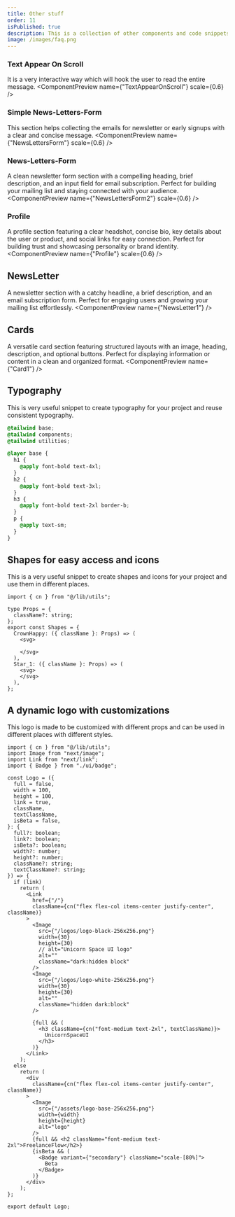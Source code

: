 ```yaml
---
title: Other stuff
order: 11
isPublished: true
description: This is a collection of other components and code snippets that are very useful in your project.
image: /images/faq.png
---
```


### Text Appear On Scroll
It is a very interactive way which will hook the user to read the entire message.
<ComponentPreview name={"TextAppearOnScroll"} scale={0.6} />

### Simple News-Letters-Form
This section helps collecting the emails for newsletter or early signups with a clear and concise message.
<ComponentPreview name={"NewsLettersForm"} scale={0.6} />

### News-Letters-Form
A clean newsletter form section with a compelling heading, brief description, and an input field for email subscription. Perfect for building your mailing list and staying connected with your audience.
<ComponentPreview name={"NewsLettersForm2"} scale={0.6} />

### Profile
A profile section featuring a clear headshot, concise bio, key details about the user or product, and social links for easy connection. Perfect for building trust and showcasing personality or brand identity.
<ComponentPreview name={"Profile"} scale={0.6} />

## NewsLetter
A newsletter section with a catchy headline, a brief description, and an email subscription form. Perfect for engaging users and growing your mailing list effortlessly.
<ComponentPreview name={"NewsLetter1"} />

## Cards
A versatile card section featuring structured layouts with an image, heading, description, and optional buttons. Perfect for displaying information or content in a clean and organized format.
<ComponentPreview name={"Card1"} />

## Typography
This is very useful snippet to create typography for your project and reuse consistent typography.

```css:typography.css
@tailwind base;
@tailwind components;
@tailwind utilities;

@layer base {
  h1 {
    @apply font-bold text-4xl;
  }
  h2 {
    @apply font-bold text-3xl;
  }
  h3 {
    @apply font-bold text-2xl border-b;
  }
  p {
    @apply text-sm;
  }
}

```

## Shapes for easy access and icons
This is a very useful snippet to create shapes and icons for your project and use them in different places.

```tsx:/components/shapes.tsx
import { cn } from "@/lib/utils";

type Props = {
  className?: string;
};
export const Shapes = {
  CrownHappy: ({ className }: Props) => (
    <svg>

    </svg>
  ),
  Star_1: ({ className }: Props) => (
    <svg>
    </svg>
  ),
};

```

## A dynamic logo with customizations
This logo is made to be customized with different props and can be used in different places with different styles.

```tsx:/components/logo.tsx
import { cn } from "@/lib/utils";
import Image from "next/image";
import Link from "next/link";
import { Badge } from "./ui/badge";

const Logo = ({
  full = false,
  width = 100,
  height = 100,
  link = true,
  className,
  textClassName,
  isBeta = false,
}: {
  full?: boolean;
  link?: boolean;
  isBeta?: boolean;
  width?: number;
  height?: number;
  className?: string;
  textClassName?: string;
}) => {
  if (link)
    return (
      <Link
        href={"/"}
        className={cn("flex flex-col items-center justify-center", className)}
      >
        <Image
          src={"/logos/logo-black-256x256.png"}
          width={30}
          height={30}
          // alt="Unicorn Space UI logo"
          alt=""
          className="dark:hidden block"
        />
        <Image
          src={"/logos/logo-white-256x256.png"}
          width={30}
          height={30}
          alt=""
          className="hidden dark:block"
        />

        {full && (
          <h3 className={cn("font-medium text-2xl", textClassName)}>
            UnicornSpaceUI
          </h3>
        )}
      </Link>
    );
  else
    return (
      <div
        className={cn("flex flex-col items-center justify-center", className)}
      >
        <Image
          src={"/assets/logo-base-256x256.png"}
          width={width}
          height={height}
          alt="logo"
        />
        {full && <h2 className="font-medium text-2xl">FreelanceFlow</h2>}
        {isBeta && (
          <Badge variant={"secondary"} className="scale-[80%]">
            Beta
          </Badge>
        )}
      </div>
    );
};

export default Logo;

```